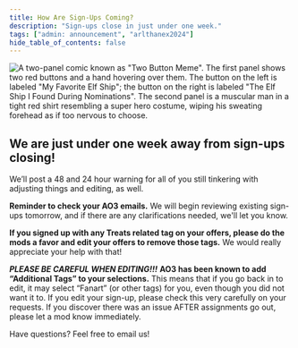 ```yaml
---
title: How Are Sign-Ups Coming?
description: "Sign-ups close in just under one week."
tags: ["admin: announcement", "arlthanex2024"]
hide_table_of_contents: false
---
```


![A two-panel comic known as "Two Button Meme". The first panel shows two red buttons and a hand hovering over them. The button on the left is labeled "My Favorite Elf Ship"; the button on the right is labeled "The Elf Ship I Found During Nominations". The second panel is a muscular man in a tight red shirt resembling a super hero costume, wiping his sweating forehead as if too nervous to choose.](/img/banners/choices.png)

## We are just under one week away from sign-ups closing!

We’ll post a 48 and 24 hour warning for all of you still tinkering with
adjusting things and editing, as well.

**Reminder to check your AO3 emails.** We will begin reviewing existing sign-ups
tomorrow, and if there are any clarifications needed, we'll let you know.

**If you signed up with any Treats related tag on your offers, please do the
mods a favor and edit your offers to remove those tags.** We would really
appreciate your help with that!

_**PLEASE BE CAREFUL WHEN EDITING!!!**_ **AO3 has been known to add “Additional
Tags” to your selections.** This means that if you go back in to edit, it may
select “Fanart” (or other tags) for you, even though you did not want it to. If
you edit your sign-up, please check this very carefully on your requests. If you
discover there was an issue AFTER assignments go out, please let a mod know
immediately.

Have questions? Feel free to email us!